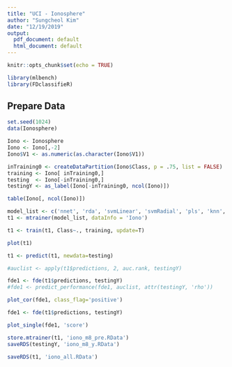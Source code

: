 ```yaml
---
title: "UCI - Ionosphere"
author: "Sungcheol Kim"
date: "12/19/2019"
output:
  pdf_document: default
  html_document: default
---
```


```r
knitr::opts_chunk$set(echo = TRUE)

library(mlbench)
library(FDclassifieR)
```

## Prepare Data

```r
set.seed(1024)
data(Ionosphere)

Iono <- Ionosphere
Iono <- Iono[,-2]
Iono$V1 <- as.numeric(as.character(Iono$V1))

inTraining0 <- createDataPartition(Iono$Class, p = .75, list = FALSE)
training <- Iono[ inTraining0,]
testing  <- Iono[-inTraining0,]
testingY <- as_label(Iono[-inTraining0, ncol(Iono)])
```

```r
table(Iono[, ncol(Iono)])
```

```r
model_list <- c('nnet', 'rda', 'svmLinear', 'svmRadial', 'pls', 'knn', 'earth', 'avNNet', 'mlp', 'nb', 'rf', 'rpart', 'ctree', 'C5.0', 'gbm', 'bayesglm', 'glm', 'glmnet', 'simpls')
t1 <- mtrainer(model_list, dataInfo = 'Iono')
```

```r
t1 <- train(t1, Class~., training, update=T)
```

```r
plot(t1)
```


```r
t1 <- predict(t1, newdata=testing)
```

```r
#auclist <- apply(t1$predictions, 2, auc.rank, testingY)

fde1 <- fde(t1$predictions, testingY)
#fde1 <- predict_performance(fde1, auclist, attr(testingY, 'rho'))
```

```r
plot_cor(fde1, class_flag='positive')
```

```r
fde1 <- fde(t1$predictions, testingY)
```

```r
plot_single(fde1, 'score')
```

```r
store.mtrainer(t1, 'iono_m8_pre.RData')
saveRDS(testingY, 'iono_m8_y.RData')
```

```r
saveRDS(t1, 'iono_all.RData')
```

